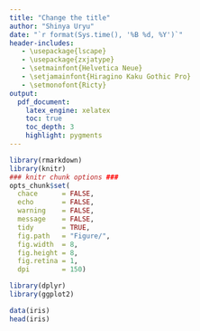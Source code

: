 ```yaml
---
title: "Change the title"
author: "Shinya Uryu"
date: "`r format(Sys.time(), '%B %d, %Y')`"
header-includes:
   - \usepackage{lscape}
   - \usepackage{zxjatype}
   - \setmainfont{Helvetica Neue}
   - \setjamainfont{Hiragino Kaku Gothic Pro}  
   - \setmonofont{Ricty} 
output:
  pdf_document:
    latex_engine: xelatex
    toc: true
    toc_depth: 3
    highlight: pygments
---
```

\fontsize{12}{18}
\hrulefill

```r
library(rmarkdown)
library(knitr)
### knitr chunk options ###
opts_chunk$set(
  chace      = FALSE,
  echo       = FALSE,
  warning    = FALSE,
  message    = FALSE,
  tidy       = TRUE,
  fig.path   = "Figure/",
  fig.width  = 8, 
  fig.height = 8,
  fig.retina = 1,
  dpi        = 150)
```

```r
library(dplyr)
library(ggplot2)
```

```r
data(iris)
head(iris)
```